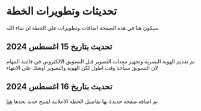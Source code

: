 # تحديثات وتطويرات الخطة

سيكون هنا في هذه الصفحة اضافات وتطويرات على الخطة ان شاء الله

## تحديث بتاريخ 15 اغسطس 2024

تم تقديم الهوية البصرية وتجهيز معدات التصوير قبل التسويق الالكتروني في قائمة المهام  لان التسويق سيأخذ وقت اطول لكن الهوية والتصوير اوشك على الانتهاء



## تحديث بتاريخ 16 اغسطس 2024

تم اضافة صفحة جديدة بها تفاصيل الخطة الاعلانية لمنتج جديد تجدها [هنا](/new-product-arrival.ar-SA.mdx)

